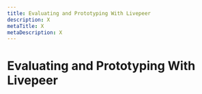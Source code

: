 ```yaml
---
title: Evaluating and Prototyping With Livepeer
description: X
metaTitle: X
metaDescription: X
---
```


# Evaluating and Prototyping With Livepeer

<!-- This page is not displayed via navigation. Need to understand whether it needs to exist and if so, what content is appropriate to include. -->
